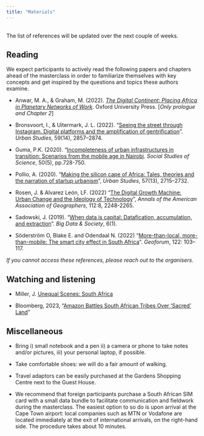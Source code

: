 ---
title: "Materials"
---

<br>
The list of references will be updated over the next couple of weeks. 


## Reading

We expect participants to actively read the following papers and chapters ahead of the masterclass in order to familiarize themselves with key concepts and get inspired by the questions and topics these authors examine.

- Anwar, M. A., & Graham, M. (2022). *[The Digital Continent: Placing Africa in Planetary Networks of Work](https://library.oapen.org/handle/20.500.12657/52606)*. Oxford University Press. [*Only prologue and Chapter 2*]

- Bronsvoort, I., & Uitermark, J. L. (2022). "[Seeing the street through Instagram. Digital platforms and the amplification of gentrification](https://journals.sagepub.com/doi/full/10.1177/00420980211046539)". *Urban Studies*, 59(14), 2857–2874.

- Guma, P.K. (2020). "[Incompleteness of urban infrastructures in transition: Scenarios from the mobile age in Nairobi](https://journals.sagepub.com/doi/pdf/10.1177/0306312720927088). *Social Studies of Science*, 50(5), pp.728-750.

<!-- -  Guermond, V. (2022) "[Whose money? Digital remittances, mobile money and fintech in Ghana](https://www.tandfonline.com/doi/full/10.1080/17530350.2021.2018347?src=recsys), *Journal of Cultural Economy*, 15:4, 436-451. -->

<!-- - Pollio A. & Cirolia, L. (2022) "[Fintech urbanism in the startup capital of Africa](https://www.tandfonline.com/doi/full/10.1080/17530350.2022.2058058)", *Journal of Cultural Economy*, 15:4, 508-523. -->


-  Pollio, A. (2020). "[Making the silicon cape of Africa: Tales, theories and the narration of startup urbanism](https://doi.org/10.1177/0042098019884275)", *Urban Studies*, 57(13), 2715--2732.

- Rosen, J. & Alvarez León, LF. (2022) "[The Digital Growth Machine: Urban Change and the Ideology of Technology](https://www.tandfonline.com/doi/full/10.1080/24694452.2022.2052008)", *Annals of the American Association of Geographers*, 112:8, 2248-2265.

- Sadowski, J. (2019). "[When data is capital: Datafication, accumulation, and          extraction](https://doi.org/10.1177/2053951718820549)". *Big Data & Society*, 6(1). 

- Söderström O, Blake E. and Odendaal N. (2022) "[More-than-local, more-than-mobile: The smart city effect in South Africa](https://www.sciencedirect.com/science/article/pii/S0016718521000919)". *Geoforum*, 122: 103–117.


*If you cannot access these references, please reach out to the organisers.*

## Watching and listening

-   Miller, J. [Unequal Scenes: South Africa](https://unequalscenes.com/south-africa)

- Bloomberg, 2023, "[Amazon Battles South African Tribes Over ‘Sacred’ Land](https://www.bloomberg.com/news/videos/2022-12-15/amazon-battles-south-african-tribes-over-sacred-land-video)"



## Miscellaneous

-   Bring i) small notebook and a pen ii) a camera or phone to take notes and/or pictures, iii) your personal laptop, if possible.

-   Take comfortable shoes: we will do a fair amount of walking.

-   Travel adaptors can be easily purchased at the Gardens Shopping Centre next to the Guest House.

-   We recommend that foreign participants purchase a South African SIM card with a small data bundle to facilitate communication and fieldwork during the masterclass. The easiest option to so do is  upon arrival at the Cape Town airport: local companies such as MTN or Vodafone are located immediately at the exit of international arrivals, on the right-hand side. The procedure takes about 10 minutes.


